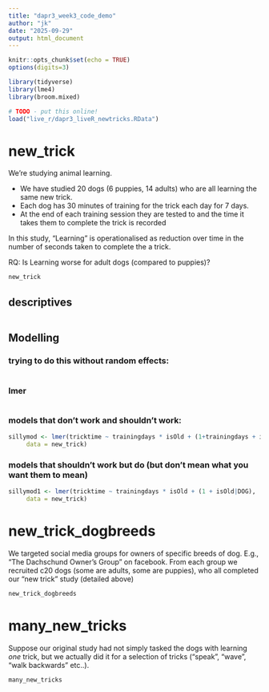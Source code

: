 ```yaml
---
title: "dapr3_week3_code_demo"
author: "jk"
date: "2025-09-29"
output: html_document
---
```


```r
knitr::opts_chunk$set(echo = TRUE)
options(digits=3)

library(tidyverse)
library(lme4)
library(broom.mixed)

# TODO - put this online! 
load("live_r/dapr3_liveR_newtricks.RData")
```

# new_trick

We're studying animal learning. 

- We have studied 20 dogs (6 puppies, 14 adults) who are all learning the same new trick.  
- Each dog has 30 minutes of training for the trick each day for 7 days. 
- At the end of each training session they are tested to and the time it takes them to complete the trick is recorded

In this study, "Learning" is operationalised as reduction over time in the number of seconds taken to complete the a trick.  

RQ: Is Learning worse for adult dogs (compared to puppies)?  


```r
new_trick

```

## descriptives

```r

```


## Modelling

### trying to do this without random effects:  

```r



```

### lmer  

```r




```

### models that don't work and shouldn't work: 

```r
sillymod <- lmer(tricktime ~ trainingdays * isOld + (1+trainingdays + isOld|DOG), 
     data = new_trick) 
```
### models that shouldn't work but do (but don't mean what you want them to mean)

```r
sillymod1 <- lmer(tricktime ~ trainingdays * isOld + (1 + isOld|DOG), 
     data = new_trick)
```


# new_trick_dogbreeds

We targeted social media groups for owners of specific breeds of dog. E.g., "The Dachschund Owner's Group" on facebook. From each group we recruited c20 dogs (some are adults, some are puppies), who all completed our "new trick" study (detailed above)  


```r
new_trick_dogbreeds
```

# many_new_tricks

Suppose our original study had not simply tasked the dogs with learning _one_ trick, but we actually did it for a selection of tricks ("speak", "wave", "walk backwards" etc..).  

```r
many_new_tricks
```

